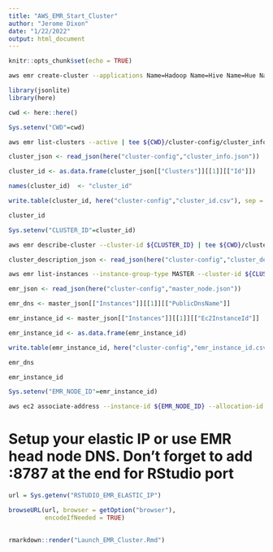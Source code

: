 ```yaml
---
title: "AWS_EMR_Start_Cluster"
author: "Jerome Dixon"
date: "1/22/2022"
output: html_document
---
```


```r
knitr::opts_chunk$set(echo = TRUE)
```

```sh

aws emr create-cluster --applications Name=Hadoop Name=Hive Name=Hue Name=Spark Name=Pig --tags 'Project=ILS' --ec2-attributes '{"KeyName":"ecs-lambda","InstanceProfile":"EMR_EC2_DefaultRole","SubnetId":"subnet-07950d9f2eb4d936d","EmrManagedSlaveSecurityGroup":"sg-040af67bc708a5425","EmrManagedMasterSecurityGroup":"sg-063a1a27f01fac9b1"}' --release-label emr-6.4.0 --log-uri 's3n://aws-logs-535362115856-us-east-1/elasticmapreduce/' --instance-groups '[{"InstanceCount":5,"BidPrice":"OnDemandPrice","EbsConfiguration":{"EbsBlockDeviceConfigs":[{"VolumeSpecification":{"SizeInGB":80,"VolumeType":"gp2"},"VolumesPerInstance":2}]},"InstanceGroupType":"CORE","InstanceType":"c4.8xlarge","Name":"Core - 4"},{"InstanceCount":1,"BidPrice":"OnDemandPrice","EbsConfiguration":{"EbsBlockDeviceConfigs":[{"VolumeSpecification":{"SizeInGB":80,"VolumeType":"gp2"},"VolumesPerInstance":2}]},"InstanceGroupType":"MASTER","InstanceType":"c4.8xlarge","Name":"Master - 1"}]' --auto-scaling-role EMR_AutoScaling_DefaultRole --bootstrap-actions '[{"Path":"s3://pgx-terraform/scripts/sparklyr_emr6.sh","Name":"Install R|RStudio"}]' --ebs-root-volume-size 100 --service-role EMR_DefaultRole --enable-debugging --name 'PGx-ADE' --scale-down-behavior TERMINATE_AT_TASK_COMPLETION --region us-east-1 

```


```r

library(jsonlite)
library(here)

cwd <- here::here()

Sys.setenv("CWD"=cwd)

```


```sh

aws emr list-clusters --active | tee ${CWD}/cluster-config/cluster_info.json

```


```r

cluster_json <- read_json(here("cluster-config","cluster_info.json"))

cluster_id <- as.data.frame(cluster_json[["Clusters"]][[1]][["Id"]])

names(cluster_id)  <- "cluster_id"

write.table(cluster_id, here("cluster-config","cluster_id.csv"), sep = ";", col.names = FALSE, row.names = FALSE)

cluster_id

Sys.setenv("CLUSTER_ID"=cluster_id)

```


```sh

aws emr describe-cluster --cluster-id ${CLUSTER_ID} | tee ${CWD}/cluster-config/cluster_description.json

```


```r


cluster_description_json <- read_json(here("cluster-config","cluster_description.json"))


```


```sh

aws emr list-instances --instance-group-type MASTER --cluster-id ${CLUSTER_ID} | tee ${CWD}/cluster-config/master_node.json

```



```r

emr_json <- read_json(here("cluster-config","master_node.json"))

emr_dns <- master_json[["Instances"]][[1]][["PublicDnsName"]]

emr_instance_id <- master_json[["Instances"]][[1]][["Ec2InstanceId"]]

emr_instance_id <- as.data.frame(emr_instance_id)

write.table(emr_instance_id, here("cluster-config","emr_instance_id.csv"), sep = ";", col.names = FALSE, row.names = FALSE)

emr_dns

emr_instance_id

Sys.setenv("EMR_NODE_ID"=emr_instance_id)

```


```sh

aws ec2 associate-address --instance-id ${EMR_NODE_ID} --allocation-id eipalloc-02c7d5490720b3cf6


```

# Setup your elastic IP or use EMR head node DNS. Don't forget to add :8787 at the end for RStudio port


```r

url = Sys.getenv("RSTUDIO_EMR_ELASTIC_IP")

browseURL(url, browser = getOption("browser"),
          encodeIfNeeded = TRUE)
          
```


```r

rmarkdown::render("Launch_EMR_Cluster.Rmd")

```
